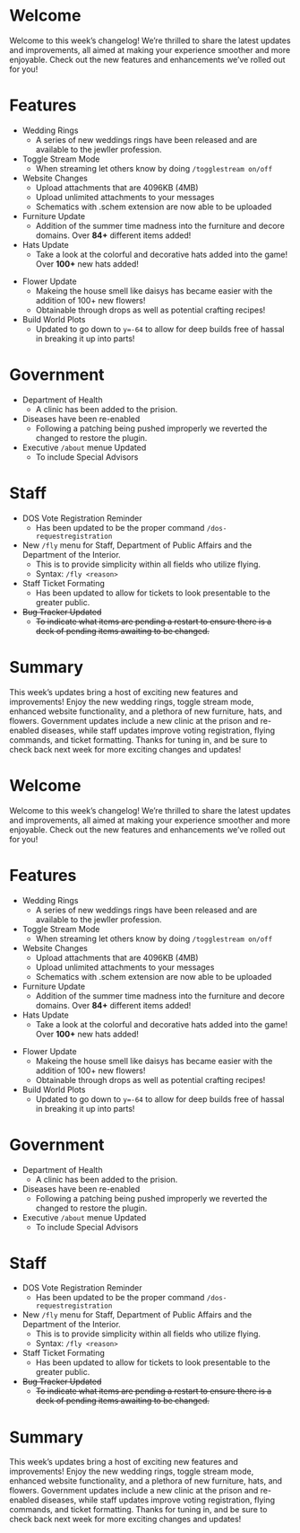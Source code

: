 <span id="welcome"></span>
= Welcome =

Welcome to this week’s changelog! We’re thrilled to share the latest updates and improvements, all aimed at making your experience smoother and more enjoyable. Check out the new features and enhancements we’ve rolled out for you!

<span id="features"></span>
= Features =

* Wedding Rings
** A series of new weddings rings have been released and are available to the jewller profession.
* Toggle Stream Mode
** When streaming let others know by doing <code>/togglestream on/off</code>
* Website Changes
** Upload attachments that are 4096KB (4MB)
** Upload unlimited attachments to your messages
** Schematics with .schem extension are now able to be uploaded
* Furniture Update
** Addition of the summer time madness into the furniture and decore domains. Over '''84+''' different items added!
* Hats Update
** Take a look at the colorful and decorative hats added into the game! Over '''100+''' new hats added!

{{Note||| When we had massive amounts of items through new features. This is often to the surprise to the Department of Education. It’s advised to allow the department to catch up before harassing them seeking where the new items are!}}
* Flower Update
** Makeing the house smell like daisys has became easier with the addition of 100+ new flowers!
** Obtainable through drops as well as potential crafting recipes!
* Build World Plots
** Updated to go down to <code>y=-64</code> to allow for deep builds free of hassal in breaking it up into parts!

<span id="government"></span>
= Government =

* Department of Health
** A clinic has been added to the prision.
* Diseases have been re-enabled
** Following a patching being pushed improperly we reverted the changed to restore the plugin.
* Executive <code>/about</code> menue Updated
** To include Special Advisors

<span id="staff"></span>
= Staff =

* DOS Vote Registration Reminder
** Has been updated to be the proper command <code>/dos-requestregistration</code>
* New <code>/fly</code> menu for Staff, Department of Public Affairs and the Department of the Interior.
** This is to provide simplicity within all fields who utilize flying.
** Syntax: <code>/fly &lt;reason&gt;</code>
* Staff Ticket Formating
** Has been updated to allow for tickets to look presentable to the greater public.
* <s>Bug Tracker Updated</s>
** <s>To indicate what items are pending a restart to ensure there is a deck of pending items awaiting to be changed.</s>

<span id="summary"></span>
= Summary =

This week’s updates bring a host of exciting new features and improvements! Enjoy the new wedding rings, toggle stream mode, enhanced website functionality, and a plethora of new furniture, hats, and flowers. Government updates include a new clinic at the prison and re-enabled diseases, while staff updates improve voting registration, flying commands, and ticket formatting. Thanks for tuning in, and be sure to check back next week for more exciting changes and updates!

<span id="welcome-1"></span>
= Welcome =

Welcome to this week’s changelog! We’re thrilled to share the latest updates and improvements, all aimed at making your experience smoother and more enjoyable. Check out the new features and enhancements we’ve rolled out for you!

<span id="features-1"></span>
= Features =

* Wedding Rings
** A series of new weddings rings have been released and are available to the jewller profession.
* Toggle Stream Mode
** When streaming let others know by doing <code>/togglestream on/off</code>
* Website Changes
** Upload attachments that are 4096KB (4MB)
** Upload unlimited attachments to your messages
** Schematics with .schem extension are now able to be uploaded
* Furniture Update
** Addition of the summer time madness into the furniture and decore domains. Over '''84+''' different items added!
* Hats Update
** Take a look at the colorful and decorative hats added into the game! Over '''100+''' new hats added!

{{Note||| When we had massive amounts of items through new features. This is often to the surprise to the Department of Education. It’s advised to allow the department to catch up before harassing them seeking where the new items are!}}
* Flower Update
** Makeing the house smell like daisys has became easier with the addition of 100+ new flowers!
** Obtainable through drops as well as potential crafting recipes!
* Build World Plots
** Updated to go down to <code>y=-64</code> to allow for deep builds free of hassal in breaking it up into parts!

<span id="government-1"></span>
= Government =

* Department of Health
** A clinic has been added to the prision.
* Diseases have been re-enabled
** Following a patching being pushed improperly we reverted the changed to restore the plugin.
* Executive <code>/about</code> menue Updated
** To include Special Advisors

<span id="staff-1"></span>
= Staff =

* DOS Vote Registration Reminder
** Has been updated to be the proper command <code>/dos-requestregistration</code>
* New <code>/fly</code> menu for Staff, Department of Public Affairs and the Department of the Interior.
** This is to provide simplicity within all fields who utilize flying.
** Syntax: <code>/fly &lt;reason&gt;</code>
* Staff Ticket Formating
** Has been updated to allow for tickets to look presentable to the greater public.
* <s>Bug Tracker Updated</s>
** <s>To indicate what items are pending a restart to ensure there is a deck of pending items awaiting to be changed.</s>

<span id="summary-1"></span>
= Summary =

This week’s updates bring a host of exciting new features and improvements! Enjoy the new wedding rings, toggle stream mode, enhanced website functionality, and a plethora of new furniture, hats, and flowers. Government updates include a new clinic at the prison and re-enabled diseases, while staff updates improve voting registration, flying commands, and ticket formatting. Thanks for tuning in, and be sure to check back next week for more exciting changes and updates!
